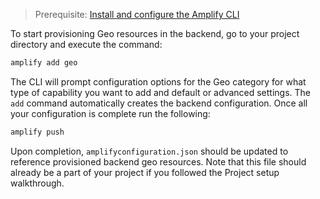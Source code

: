 > Prerequisite: [Install and configure the Amplify CLI](/[platform]/tools/cli/start/set-up-cli/)

To start provisioning Geo resources in the backend, go to your project directory and execute the command:

```sh
amplify add geo
```

The CLI will prompt configuration options for the Geo category for what type of capability you want to add and default or advanced settings. The `add` command automatically creates the backend configuration. Once all your configuration is complete run the following:

```sh
amplify push
```

Upon completion, `amplifyconfiguration.json` should be updated to reference provisioned backend geo resources. Note that this file should already be a part of your project if you followed the Project setup walkthrough.
